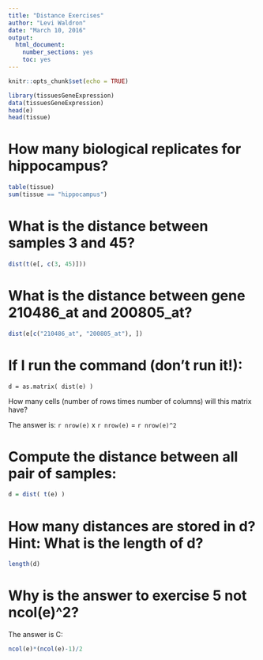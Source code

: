 ```yaml
---
title: "Distance Exercises"
author: "Levi Waldron"
date: "March 10, 2016"
output: 
  html_document: 
    number_sections: yes
    toc: yes
---
```


```r
knitr::opts_chunk$set(echo = TRUE)
```

```r
library(tissuesGeneExpression)
data(tissuesGeneExpression)
head(e)
head(tissue)
```

# How many biological replicates for hippocampus?

```r
table(tissue)
sum(tissue == "hippocampus")
```

# What is the distance between samples 3 and 45?

```r
dist(t(e[, c(3, 45)]))
```

# What is the distance between gene 210486_at and 200805_at?

```r
dist(e[c("210486_at", "200805_at"), ])
```

# If I run the command (don’t run it!):

`d = as.matrix( dist(e) )`

How many cells (number of rows times number of columns) will this matrix have?

The answer is: `r nrow(e)` x `r nrow(e)` = `r nrow(e)^2`

# Compute the distance between all pair of samples:

```r
d = dist( t(e) )
```

# How many distances are stored in d? Hint: What is the length of d?

```r
length(d)
```

# Why is the answer to exercise 5 not ncol(e)^2?

The answer is C:

```r
ncol(e)*(ncol(e)-1)/2
```


